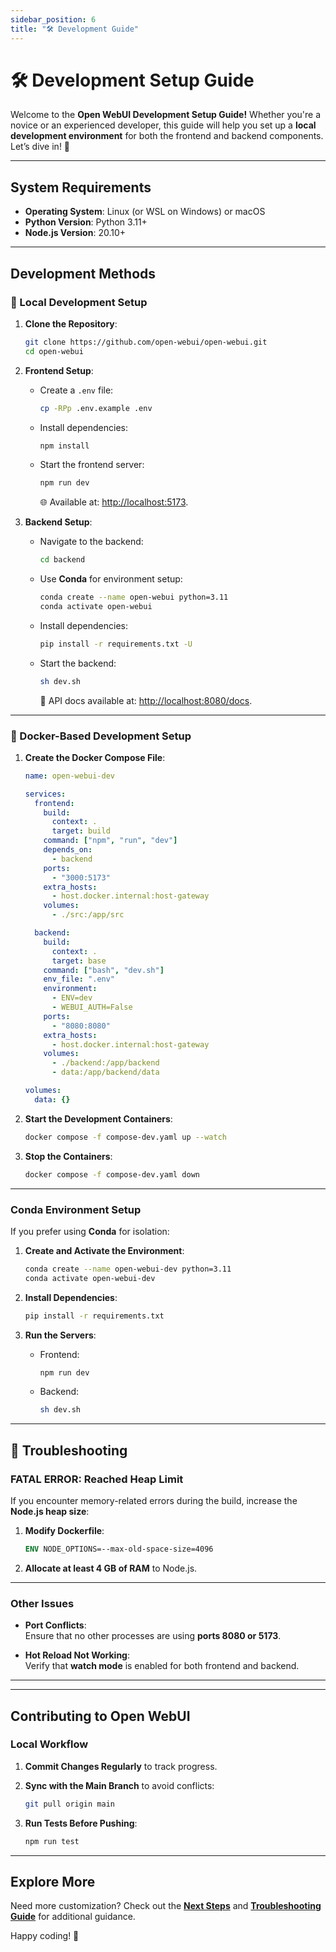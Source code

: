 ```yaml
---
sidebar_position: 6
title: "🛠️ Development Guide"
---
```



<TopBanners />

# 🛠️ Development Setup Guide

Welcome to the **Open WebUI Development Setup Guide!** Whether you're a novice or an experienced developer, this guide will help you set up a **local development environment** for both the frontend and backend components. Let’s dive in! 🚀

---

## System Requirements

- **Operating System**: Linux (or WSL on Windows) or macOS  
- **Python Version**: Python 3.11+  
- **Node.js Version**: 20.10+

---

## Development Methods

<Tabs groupId="dev-setup">

  <TabItem value="local" label="Local Setup">

### 🐧 Local Development Setup

1. **Clone the Repository**:
   ```bash
   git clone https://github.com/open-webui/open-webui.git
   cd open-webui
   ```

2. **Frontend Setup**:
   - Create a `.env` file:
     ```bash
     cp -RPp .env.example .env
     ```
   - Install dependencies:
     ```bash
     npm install
     ```
   - Start the frontend server:
     ```bash
     npm run dev
     ```
     🌐 Available at: [http://localhost:5173](http://localhost:5173).

3. **Backend Setup**:
   - Navigate to the backend:
     ```bash
     cd backend
     ```
   - Use **Conda** for environment setup:
     ```bash
     conda create --name open-webui python=3.11
     conda activate open-webui
     ```
   - Install dependencies:
     ```bash
     pip install -r requirements.txt -U
     ```
   - Start the backend:
     ```bash
     sh dev.sh
     ```
     📄 API docs available at: [http://localhost:8080/docs](http://localhost:8080/docs).

---

  </TabItem>

  <TabItem value="docker" label="Docker Setup">

### 🐳 Docker-Based Development Setup

1. **Create the Docker Compose File**:
   ```yaml
   name: open-webui-dev

   services:
     frontend:
       build:
         context: .
         target: build
       command: ["npm", "run", "dev"]
       depends_on:
         - backend
       ports:
         - "3000:5173"
       extra_hosts:
         - host.docker.internal:host-gateway
       volumes:
         - ./src:/app/src

     backend:
       build:
         context: .
         target: base
       command: ["bash", "dev.sh"]
       env_file: ".env"
       environment:
         - ENV=dev
         - WEBUI_AUTH=False
       ports:
         - "8080:8080"
       extra_hosts:
         - host.docker.internal:host-gateway
       volumes:
         - ./backend:/app/backend
         - data:/app/backend/data

   volumes:
     data: {}
   ```

2. **Start the Development Containers**:
   ```bash
   docker compose -f compose-dev.yaml up --watch
   ```

3. **Stop the Containers**:
   ```bash
   docker compose -f compose-dev.yaml down
   ```

---

  </TabItem>

  <TabItem value="conda" label="Optional Conda Setup">

### Conda Environment Setup

If you prefer using **Conda** for isolation:

1. **Create and Activate the Environment**:
   ```bash
   conda create --name open-webui-dev python=3.11
   conda activate open-webui-dev
   ```

2. **Install Dependencies**:
   ```bash
   pip install -r requirements.txt
   ```

3. **Run the Servers**:
   - Frontend:
     ```bash
     npm run dev
     ```
   - Backend:
     ```bash
     sh dev.sh
     ```

---

  </TabItem>

  <TabItem value="troubleshooting" label="Troubleshooting">

## 🐛 Troubleshooting

### **FATAL ERROR: Reached Heap Limit**

If you encounter memory-related errors during the build, increase the **Node.js heap size**:

1. **Modify Dockerfile**:
   ```dockerfile
   ENV NODE_OPTIONS=--max-old-space-size=4096
   ```

2. **Allocate at least 4 GB of RAM** to Node.js.

---

### **Other Issues**

- **Port Conflicts**:  
   Ensure that no other processes are using **ports 8080 or 5173**.

- **Hot Reload Not Working**:  
   Verify that **watch mode** is enabled for both frontend and backend.

---

  </TabItem>

</Tabs>

---

## Contributing to Open WebUI

### Local Workflow

1. **Commit Changes Regularly** to track progress.
2. **Sync with the Main Branch** to avoid conflicts:
   ```bash
   git pull origin main
   ```

3. **Run Tests Before Pushing**:
   ```bash
   npm run test
   ```

---

## Explore More

Need more customization? Check out the **[Next Steps](./next-steps.mdx)** and **[Troubleshooting Guide](../troubleshooting/index.mdx)** for additional guidance.

Happy coding! 🎉
